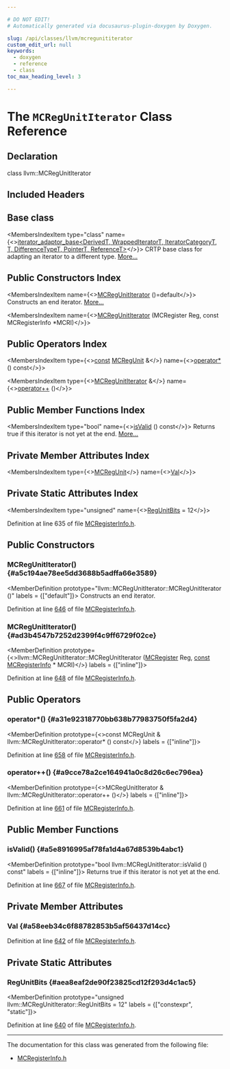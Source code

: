 ```yaml
---

# DO NOT EDIT!
# Automatically generated via docusaurus-plugin-doxygen by Doxygen.

slug: /api/classes/llvm/mcregunititerator
custom_edit_url: null
keywords:
  - doxygen
  - reference
  - class
toc_max_heading_level: 3

---
```





# The `MCRegUnitIterator` Class Reference

<DoxygenPage pluginConfig={pluginConfig}>



## Declaration

<CodeBlock>class llvm::MCRegUnitIterator</CodeBlock>

## Included Headers

<IncludesList>
<IncludesListItem
  filePath="llvm/MC/MCRegisterInfo.h"
  permalink="/docs/api/files/include/include/llvm/include/llvm/mc/mcregisterinfo-h"
  isLocal="true" />
</IncludesList>

## Base class

<MembersIndex>

<MembersIndexItem
  type="class"
  name={<><a href="/docs/api/classes/llvm/iterator-adaptor-base">iterator&#95;adaptor&#95;base&lt;DerivedT, WrappedIteratorT, IteratorCategoryT, T, DifferenceTypeT, PointerT, ReferenceT&gt;</a></>}>
CRTP base class for adapting an iterator to a different type. <a href="/docs/api/classes/llvm/iterator-adaptor-base/#details">More...</a>
</MembersIndexItem>

</MembersIndex>

## Public Constructors Index

<MembersIndex>

<MembersIndexItem
  name={<><a href="#a5c194ae78ee5dd3688b5adffa66e3589">MCRegUnitIterator</a> ()=default</>}>
Constructs an end iterator. <a href="#a5c194ae78ee5dd3688b5adffa66e3589">More...</a>
</MembersIndexItem>

<MembersIndexItem
  name={<><a href="#ad3b4547b7252d2399f4c9ff6729f02ce">MCRegUnitIterator</a> (MCRegister Reg, const MCRegisterInfo &#42;MCRI)</>}>
</MembersIndexItem>

</MembersIndex>

## Public Operators Index

<MembersIndex>

<MembersIndexItem
  type={<><a href="/docs/api/files/lib/lib/target/lib/target/aarch64/aarch64promoteconstant-cpp/#a90f8350fecae261c25be85d38b451bff">const</a> <a href="/docs/api/namespaces/llvm/#a8adc81fee7f9e66260dd2b626660c9c9">MCRegUnit</a> &amp;</>}
  name={<><a href="#a31e92318770bb638b77983750f5fa2d4">operator&#42;</a> () const</>}>
</MembersIndexItem>

<MembersIndexItem
  type={<><a href="/docs/api/classes/llvm/mcregunititerator">MCRegUnitIterator</a> &amp;</>}
  name={<><a href="#a9cce78a2ce164941a0c8d26c6ec796ea">operator++</a> ()</>}>
</MembersIndexItem>

</MembersIndex>

## Public Member Functions Index

<MembersIndex>

<MembersIndexItem
  type="bool"
  name={<><a href="#a5e8916995af78fa1d4a67d8539b4abc1">isValid</a> () const</>}>
Returns true if this iterator is not yet at the end. <a href="#a5e8916995af78fa1d4a67d8539b4abc1">More...</a>
</MembersIndexItem>

</MembersIndex>

## Private Member Attributes Index

<MembersIndex>

<MembersIndexItem
  type={<><a href="/docs/api/namespaces/llvm/#a8adc81fee7f9e66260dd2b626660c9c9">MCRegUnit</a></>}
  name={<><a href="#a58eeb34c6f88782853b5af56437d14cc">Val</a></>}>
</MembersIndexItem>

</MembersIndex>

## Private Static Attributes Index

<MembersIndex>

<MembersIndexItem
  type="unsigned"
  name={<><a href="#aea8eaf2de90f23825cd12f293d4c1ac5">RegUnitBits</a> = 12</>}>
</MembersIndexItem>

</MembersIndex>


Definition at line 635 of file <a href="/docs/api/files/include/include/llvm/include/llvm/mc/mcregisterinfo-h">MCRegisterInfo.h</a>.

<SectionDefinition>

## Public Constructors

### MCRegUnitIterator() {#a5c194ae78ee5dd3688b5adffa66e3589}

<MemberDefinition
  prototype="llvm::MCRegUnitIterator::MCRegUnitIterator ()"
  labels = {["default"]}>
Constructs an end iterator.

Definition at line <a href="/docs/api/files/include/include/llvm/include/llvm/mc/mcregisterinfo-h/#l00646">646</a> of file <a href="/docs/api/files/include/include/llvm/include/llvm/mc/mcregisterinfo-h">MCRegisterInfo.h</a>.
</MemberDefinition>

### MCRegUnitIterator() {#ad3b4547b7252d2399f4c9ff6729f02ce}

<MemberDefinition
  prototype={<>llvm::MCRegUnitIterator::MCRegUnitIterator (<a href="/docs/api/classes/llvm/mcregister">MCRegister</a> Reg, <a href="/docs/api/files/lib/lib/target/lib/target/aarch64/aarch64promoteconstant-cpp/#a90f8350fecae261c25be85d38b451bff">const</a> <a href="/docs/api/classes/llvm/mcregisterinfo">MCRegisterInfo</a> &#42; MCRI)</>}
  labels = {["inline"]}>

Definition at line <a href="/docs/api/files/include/include/llvm/include/llvm/mc/mcregisterinfo-h/#l00648">648</a> of file <a href="/docs/api/files/include/include/llvm/include/llvm/mc/mcregisterinfo-h">MCRegisterInfo.h</a>.
</MemberDefinition>

</SectionDefinition>

<SectionDefinition>

## Public Operators

### operator&#42;() {#a31e92318770bb638b77983750f5fa2d4}

<MemberDefinition
  prototype={<>const MCRegUnit &amp; llvm::MCRegUnitIterator::operator&#42; () const</>}
  labels = {["inline"]}>

Definition at line <a href="/docs/api/files/include/include/llvm/include/llvm/mc/mcregisterinfo-h/#l00658">658</a> of file <a href="/docs/api/files/include/include/llvm/include/llvm/mc/mcregisterinfo-h">MCRegisterInfo.h</a>.
</MemberDefinition>

### operator++() {#a9cce78a2ce164941a0c8d26c6ec796ea}

<MemberDefinition
  prototype={<>MCRegUnitIterator &amp; llvm::MCRegUnitIterator::operator++ ()</>}
  labels = {["inline"]}>

Definition at line <a href="/docs/api/files/include/include/llvm/include/llvm/mc/mcregisterinfo-h/#l00661">661</a> of file <a href="/docs/api/files/include/include/llvm/include/llvm/mc/mcregisterinfo-h">MCRegisterInfo.h</a>.
</MemberDefinition>

</SectionDefinition>

<SectionDefinition>

## Public Member Functions

### isValid() {#a5e8916995af78fa1d4a67d8539b4abc1}

<MemberDefinition
  prototype="bool llvm::MCRegUnitIterator::isValid () const"
  labels = {["inline"]}>
Returns true if this iterator is not yet at the end.

Definition at line <a href="/docs/api/files/include/include/llvm/include/llvm/mc/mcregisterinfo-h/#l00667">667</a> of file <a href="/docs/api/files/include/include/llvm/include/llvm/mc/mcregisterinfo-h">MCRegisterInfo.h</a>.
</MemberDefinition>

</SectionDefinition>

<SectionDefinition>

## Private Member Attributes

### Val {#a58eeb34c6f88782853b5af56437d14cc}

<MemberDefinition
  prototype="MCRegUnit llvm::MCRegUnitIterator::Val">

Definition at line <a href="/docs/api/files/include/include/llvm/include/llvm/mc/mcregisterinfo-h/#l00642">642</a> of file <a href="/docs/api/files/include/include/llvm/include/llvm/mc/mcregisterinfo-h">MCRegisterInfo.h</a>.
</MemberDefinition>

</SectionDefinition>

<SectionDefinition>

## Private Static Attributes

### RegUnitBits {#aea8eaf2de90f23825cd12f293d4c1ac5}

<MemberDefinition
  prototype="unsigned llvm::MCRegUnitIterator::RegUnitBits = 12"
  labels = {["constexpr", "static"]}>

Definition at line <a href="/docs/api/files/include/include/llvm/include/llvm/mc/mcregisterinfo-h/#l00640">640</a> of file <a href="/docs/api/files/include/include/llvm/include/llvm/mc/mcregisterinfo-h">MCRegisterInfo.h</a>.
</MemberDefinition>

</SectionDefinition>

<hr/>

The documentation for this class was generated from the following file:

<ul>
<li><a href="/docs/api/files/include/include/llvm/include/llvm/mc/mcregisterinfo-h">MCRegisterInfo.h</a></li>
</ul>

</DoxygenPage>
